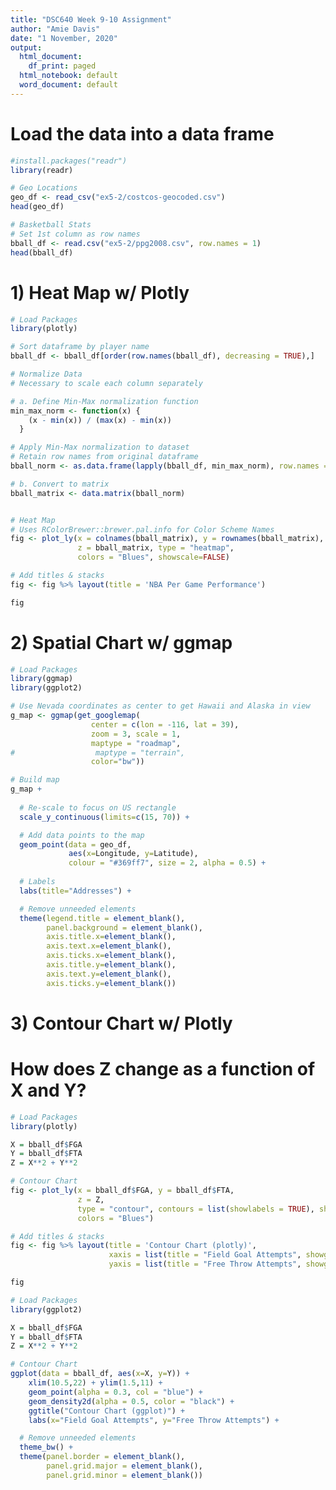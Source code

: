 ---
title: "DSC640 Week 9-10 Assignment"
author: "Amie Davis"
date: "1 November, 2020"
output:
  html_document:
    df_print: paged
  html_notebook: default
  word_document: default
---

# Load the data into a data frame
```{r}
#install.packages("readr")
library(readr)

# Geo Locations
geo_df <- read_csv("ex5-2/costcos-geocoded.csv")
head(geo_df)

# Basketball Stats
# Set 1st column as row names
bball_df <- read.csv("ex5-2/ppg2008.csv", row.names = 1)
head(bball_df)
```

# 1) Heat Map w/ Plotly
```{r}
# Load Packages
library(plotly)

# Sort dataframe by player name
bball_df <- bball_df[order(row.names(bball_df), decreasing = TRUE),]

# Normalize Data
# Necessary to scale each column separately

# a. Define Min-Max normalization function
min_max_norm <- function(x) {
    (x - min(x)) / (max(x) - min(x))
  }

# Apply Min-Max normalization to dataset
# Retain row names from original dataframe
bball_norm <- as.data.frame(lapply(bball_df, min_max_norm), row.names = row.names(bball_df))

# b. Convert to matrix
bball_matrix <- data.matrix(bball_norm)


# Heat Map
# Uses RColorBrewer::brewer.pal.info for Color Scheme Names
fig <- plot_ly(x = colnames(bball_matrix), y = rownames(bball_matrix),
               z = bball_matrix, type = "heatmap",
               colors = "Blues", showscale=FALSE)

# Add titles & stacks
fig <- fig %>% layout(title = 'NBA Per Game Performance')

fig
```

# 2) Spatial Chart w/ ggmap
```{r goog, include=FALSE}
# Load Packages
library(ggmap)
library(ggplot2)
```

```{r, message=FALSE}
# Use Nevada coordinates as center to get Hawaii and Alaska in view
g_map <- ggmap(get_googlemap(
                  center = c(lon = -116, lat = 39),
                  zoom = 3, scale = 1,
                  maptype = "roadmap",
#                  maptype = "terrain",
                  color="bw"))

# Build map
g_map + 
  
  # Re-scale to focus on US rectangle
  scale_y_continuous(limits=c(15, 70)) +

  # Add data points to the map
  geom_point(data = geo_df, 
             aes(x=Longitude, y=Latitude),
             colour = "#369ff7", size = 2, alpha = 0.5) +
  
  # Labels
  labs(title="Addresses") +

  # Remove unneeded elements
  theme(legend.title = element_blank(),
        panel.background = element_blank(),
        axis.title.x=element_blank(),
        axis.text.x=element_blank(),
        axis.ticks.x=element_blank(),
        axis.title.y=element_blank(),
        axis.text.y=element_blank(),
        axis.ticks.y=element_blank())
```

# 3) Contour Chart w/ Plotly
# How does Z change as a function of X and Y? 
```{r}
# Load Packages
library(plotly)

X = bball_df$FGA
Y = bball_df$FTA
Z = X**2 + Y**2

# Contour Chart
fig <- plot_ly(x = bball_df$FGA, y = bball_df$FTA,
               z = Z,
               type = "contour", contours = list(showlabels = TRUE), showscale=FALSE,
               colors = "Blues")

# Add titles & stacks
fig <- fig %>% layout(title = 'Contour Chart (plotly)',
                      xaxis = list(title = "Field Goal Attempts", showgrid = FALSE),
                      yaxis = list(title = "Free Throw Attempts", showgrid = FALSE))

fig
```

```{r message=FALSE}
# Load Packages
library(ggplot2)

X = bball_df$FGA
Y = bball_df$FTA
Z = X**2 + Y**2

# Contour Chart
ggplot(data = bball_df, aes(x=X, y=Y)) +
    xlim(10.5,22) + ylim(1.5,11) +
    geom_point(alpha = 0.3, col = "blue") +
    geom_density2d(alpha = 0.5, color = "black") +
    ggtitle("Contour Chart (ggplot)") +
    labs(x="Field Goal Attempts", y="Free Throw Attempts") +

  # Remove unneeded elements
  theme_bw() +
  theme(panel.border = element_blank(), 
        panel.grid.major = element_blank(),
        panel.grid.minor = element_blank())
```
